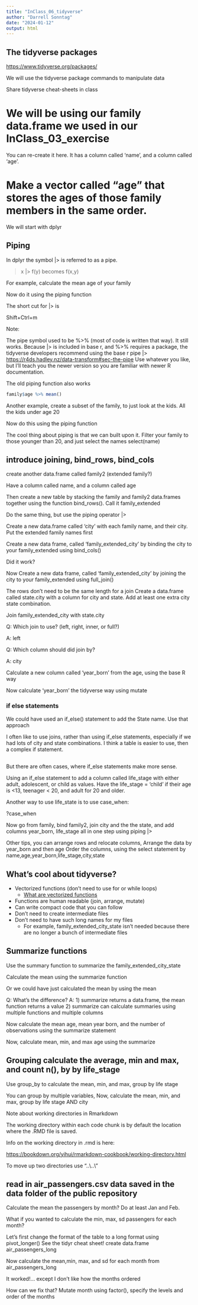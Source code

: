 ```yaml
---
title: "InClass_06_tidyverse"
author: "Darrell Sonntag"
date: "2024-01-12"
output: html
---
```




## The tidyverse packages

<https://www.tidyverse.org/packages/>

We will use the tidyverse package commands to manipulate data

Share tidyverse cheat-sheets in class


# We will be using our family data.frame we used in our InClass_03_exercise 

You can re-create it here. It has a column called 'name', and a column called 'age'.



# Make a vector called "age" that stores the ages of those family members in the same order. 

We will start with dplyr

## Piping

In dplyr the symbol |> is referred to as a pipe. 


> x |>  f(y) becomes f(x,y)

For example, calculate the mean age of your family



Now do it using the piping function


The short cut for |> is 

Shift+Ctrl+m  

Note: 

The pipe symbol used to be %>% (most of code is written that way). It still works. 
Because |> is included in base r, and %>% requires a package, the tidyverse developers recommend using the base r pipe |> 
<https://r4ds.hadley.nz/data-transform#sec-the-pipe>
Use whatever you like, but I'll teach you the newer version so you are familiar with newer R documentation. 

The old piping function also works
```r
family$age %>% mean()
```


Another example, create a subset of the family, to just look at the kids. 
All the kids under age 20


Now do this using the piping function


The cool thing about piping is that we can built upon it. 
Filter your family to those younger than 20, and just select the names
select(name) 




## introduce joining, bind_rows, bind_cols

create another data.frame called family2 (extended family?)

Have a column called name, and a column called age



Then create a new table by stacking the family and family2 data.frames together using the function bind_rows(). Call it family_extended






Do the same thing, but use the piping operator |>


Create a new data.frame called 'city' with each family name, and their 
city. Put the extended family names first



Create a new data frame, called 'family_extended_city' by 
binding the city to your family_extended using bind_cols()





Did it work?

Now Create a new data frame, called 'family_extended_city' by 
joining the city to your family_extended using full_join()




The rows don't need to be the same length for a join
Create a data.frame called state.city with a column for city and state. Add at least one extra city state combination.  



Join family_extended_city with state.city




Q: Which join to use? (left, right, inner, or full?)

A: left

Q: Which column should did join by?

A: city

Calculate a new column called 'year_born' from the age, using the base R way



Now calculate 'year_born'  the tidyverse way using mutate





### if else statements

We could have used an if_else() statement to add the State name.
Use that approach



I often like to use joins, rather than using if_else statements, especially if we had lots of city and state combinations. I think a table is easier to use, then a complex if statement. 

##

But there are often cases, where if_else statements make more sense. 

Using an if_else statement to add a column called life_stage with either adult, adolescent, or child as values. Have the life_stage = 'child' if their age is <13, teenager < 20, and adult for 20 and older.



Another way to use life_state is to use case_when: 


?case_when



Now go from family, bind family2, join  city and the the state, and add columns year_born, life_stage all in one step using piping |>





Other tips, you can arrange rows and relocate columns, 
Arrange the data by year_born and then age
Order the columns, using the select statement by name,age,year_born,life_stage,city,state





## What's cool about tidyverse?

- Vectorized functions (don't need to use for or while loops) 
  - [What are vectorized functions](https://smogdr.github.io/edar_coursebook/rprog4.html)
- Functions are human readable (join, arrange, mutate)
- Can write compact code that you can follow
- Don't need to create intermediate files
- Don't need to have such long names for my files 
    - For example, family_extended_city_state isn't needed because there are no longer a bunch of intermediate files

## Summarize functions

Use the summary function to summarize the family_extended_city_state



Calculate the mean using the summarize function



Or we could have just calculated the mean by using the mean



Q: What's the difference?
A: 1) summarize returns a data.frame, the mean function returns a value
   2) summarize can calculate summaries using multiple functions and multiple columns


Now calculate the mean age, mean year born, and the number of observations using the summarize statement




Now, calculate mean, min, and max age using the summarize


## Grouping calculate the average, min and max, and count n(), by by life_stage

Use group_by to calculate the mean, min, and max, group by life stage 






You can group by multiple variables, Now, calculate the mean, min, and max, group by life stage AND city


Note about working directories in Rmarkdown

The working directory within each code chunk is by default the location where the .RMD file is saved.

Info on the working directory in .rmd is here:

<https://bookdown.org/yihui/rmarkdown-cookbook/working-directory.html>

To move up two directories use "..\\..\\"

## read in air_passengers.csv data saved in the data folder of the public repository



Calculate the mean the passengers by month? Do at least Jan and Feb. 




What if you wanted to calculate the min, max, sd passengers for each month?


Let's first change the format of the table to a long format using pivot_longer() 
See the tidyr cheat sheet!
create data.frame air_passengers_long










Now calculate the mean,min, max, and sd for each month from air_passengers_long



It worked!... except I don't like how the months ordered

How can we fix that?
Mutate month using factor(), specify the levels and order of the months







